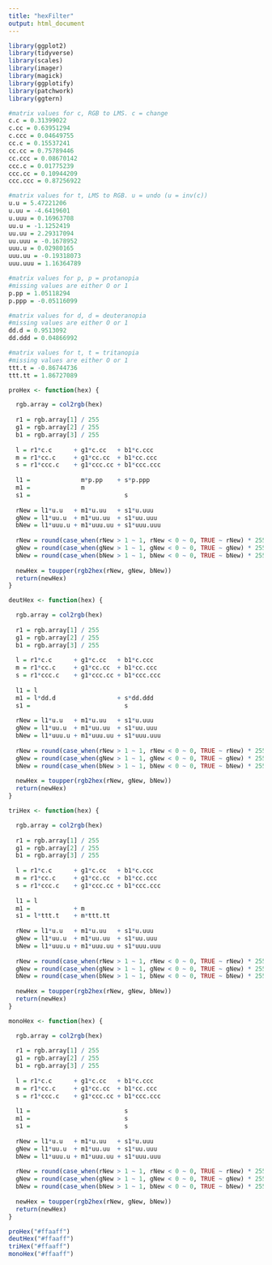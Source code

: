 ```yaml
---
title: "hexFilter"
output: html_document
---
```


```r

library(ggplot2)
library(tidyverse)
library(scales)
library(imager)
library(magick)
library(ggplotify)
library(patchwork)
library(ggtern)
```

```r
#matrix values for c, RGB to LMS. c = change
c.c = 0.31399022
c.cc = 0.63951294
c.ccc = 0.04649755
cc.c = 0.15537241
cc.cc = 0.75789446
cc.ccc = 0.08670142
ccc.c = 0.01775239
ccc.cc = 0.10944209
ccc.ccc = 0.87256922

#matrix values for t, LMS to RGB. u = undo (u = inv(c))
u.u = 5.47221206
u.uu = -4.6419601
u.uuu = 0.16963708
uu.u = -1.1252419
uu.uu = 2.29317094
uu.uuu = -0.1678952
uuu.u = 0.02980165
uuu.uu = -0.19318073
uuu.uuu = 1.16364789

#matrix values for p, p = protanopia
#missing values are either O or 1
p.pp = 1.05118294
p.ppp = -0.05116099

#matrix values for d, d = deuteranopia
#missing values are either O or 1
dd.d = 0.9513092
dd.ddd = 0.04866992

#matrix values for t, t = tritanopia
#missing values are either O or 1
ttt.t = -0.86744736
ttt.tt = 1.86727089
```


```r
proHex <- function(hex) {

  rgb.array = col2rgb(hex)
  
  r1 = rgb.array[1] / 255
  g1 = rgb.array[2] / 255
  b1 = rgb.array[3] / 255
   
  l = r1*c.c      + g1*c.cc   + b1*c.ccc
  m = r1*cc.c     + g1*cc.cc  + b1*cc.ccc
  s = r1*ccc.c    + g1*ccc.cc + b1*ccc.ccc
   
  l1 =              m*p.pp    + s*p.ppp
  m1 =              m
  s1 =                          s
   
  rNew = l1*u.u   + m1*u.uu   + s1*u.uuu
  gNew = l1*uu.u  + m1*uu.uu  + s1*uu.uuu
  bNew = l1*uuu.u + m1*uuu.uu + s1*uuu.uuu
   
  rNew = round(case_when(rNew > 1 ~ 1, rNew < 0 ~ 0, TRUE ~ rNew) * 255)
  gNew = round(case_when(gNew > 1 ~ 1, gNew < 0 ~ 0, TRUE ~ gNew) * 255)
  bNew = round(case_when(bNew > 1 ~ 1, bNew < 0 ~ 0, TRUE ~ bNew) * 255)
  
  newHex = toupper(rgb2hex(rNew, gNew, bNew))
  return(newHex)
}
```

```r
deutHex <- function(hex) {

  rgb.array = col2rgb(hex)
  
  r1 = rgb.array[1] / 255
  g1 = rgb.array[2] / 255
  b1 = rgb.array[3] / 255
   
  l = r1*c.c      + g1*c.cc   + b1*c.ccc
  m = r1*cc.c     + g1*cc.cc  + b1*cc.ccc
  s = r1*ccc.c    + g1*ccc.cc + b1*ccc.ccc
   
  l1 = l
  m1 = l*dd.d                 + s*dd.ddd
  s1 =                          s
   
  rNew = l1*u.u   + m1*u.uu   + s1*u.uuu
  gNew = l1*uu.u  + m1*uu.uu  + s1*uu.uuu
  bNew = l1*uuu.u + m1*uuu.uu + s1*uuu.uuu
   
  rNew = round(case_when(rNew > 1 ~ 1, rNew < 0 ~ 0, TRUE ~ rNew) * 255)
  gNew = round(case_when(gNew > 1 ~ 1, gNew < 0 ~ 0, TRUE ~ gNew) * 255)
  bNew = round(case_when(bNew > 1 ~ 1, bNew < 0 ~ 0, TRUE ~ bNew) * 255)
  
  newHex = toupper(rgb2hex(rNew, gNew, bNew))
  return(newHex)
}
```

```r
triHex <- function(hex) {

  rgb.array = col2rgb(hex)
  
  r1 = rgb.array[1] / 255
  g1 = rgb.array[2] / 255
  b1 = rgb.array[3] / 255
   
  l = r1*c.c      + g1*c.cc   + b1*c.ccc
  m = r1*cc.c     + g1*cc.cc  + b1*cc.ccc
  s = r1*ccc.c    + g1*ccc.cc + b1*ccc.ccc
   
  l1 = l
  m1 =            + m
  s1 = l*ttt.t    + m*ttt.tt
   
  rNew = l1*u.u   + m1*u.uu   + s1*u.uuu
  gNew = l1*uu.u  + m1*uu.uu  + s1*uu.uuu
  bNew = l1*uuu.u + m1*uuu.uu + s1*uuu.uuu
   
  rNew = round(case_when(rNew > 1 ~ 1, rNew < 0 ~ 0, TRUE ~ rNew) * 255)
  gNew = round(case_when(gNew > 1 ~ 1, gNew < 0 ~ 0, TRUE ~ gNew) * 255)
  bNew = round(case_when(bNew > 1 ~ 1, bNew < 0 ~ 0, TRUE ~ bNew) * 255)
  
  newHex = toupper(rgb2hex(rNew, gNew, bNew))
  return(newHex)
}
```

```r
monoHex <- function(hex) {

  rgb.array = col2rgb(hex)
  
  r1 = rgb.array[1] / 255
  g1 = rgb.array[2] / 255
  b1 = rgb.array[3] / 255
   
  l = r1*c.c      + g1*c.cc   + b1*c.ccc
  m = r1*cc.c     + g1*cc.cc  + b1*cc.ccc
  s = r1*ccc.c    + g1*ccc.cc + b1*ccc.ccc
   
  l1 =                          s
  m1 =                          s         
  s1 =                          s
   
  rNew = l1*u.u   + m1*u.uu   + s1*u.uuu
  gNew = l1*uu.u  + m1*uu.uu  + s1*uu.uuu
  bNew = l1*uuu.u + m1*uuu.uu + s1*uuu.uuu
   
  rNew = round(case_when(rNew > 1 ~ 1, rNew < 0 ~ 0, TRUE ~ rNew) * 255)
  gNew = round(case_when(gNew > 1 ~ 1, gNew < 0 ~ 0, TRUE ~ gNew) * 255)
  bNew = round(case_when(bNew > 1 ~ 1, bNew < 0 ~ 0, TRUE ~ bNew) * 255)
  
  newHex = toupper(rgb2hex(rNew, gNew, bNew))
  return(newHex)
}
```







```r
proHex("#ffaaff")
deutHex("#ffaaff")
triHex("#ffaaff")
monoHex("#ffaaff")



```


```r



```



